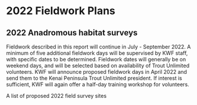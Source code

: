 # 2022 Fieldwork Plans

## 2022 Anadromous habitat surveys

Fieldwork described in this report will continue in July - September 2022. A minimum of five additional fieldwork days will be supervised by KWF staff, with specific dates to be determined. Fieldwork dates will generally be on weekend days, and will be selected based on availability of Trout Unlimited volunteers. KWF will announce proposed fieldwork days in April 2022 and send them to the Kenai Peninsula Trout Unlimited president. If interest is sufficient, KWF will again offer a half-day training workshop for volunteers.

A list of proposed 2022 field survey sites
